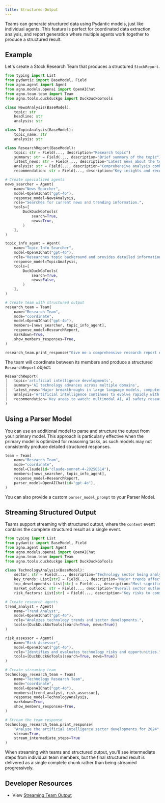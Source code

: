 ```yaml
---
title: Structured Output
---
```


Teams can generate structured data using Pydantic models, just like individual agents. This feature is perfect for coordinated data extraction, analysis, and report generation where multiple agents work together to produce a structured result.

## Example

Let's create a Stock Research Team that produces a structured `StockReport`.

```python research_team.py
from typing import List
from pydantic import BaseModel, Field
from agno.agent import Agent
from agno.models.openai import OpenAIChat
from agno.team.team import Team
from agno.tools.duckduckgo import DuckDuckGoTools

class NewsAnalysis(BaseModel):
    topic: str
    headline: str
    analysis: str

class TopicAnalysis(BaseModel):
    topic_name: str
    analysis: str

class ResearchReport(BaseModel):
    topic: str = Field(..., description="Research topic")
    summary: str = Field(..., description="Brief summary of the topic")
    latest_news: str = Field(..., description="Latest news about the topic")
    analysis: str = Field(..., description="Comprehensive analysis combining multiple perspectives")
    recommendation: str = Field(..., description="Key insights and recommendations")

# Create specialized agents
news_searcher = Agent(
    name="News Searcher",
    model=OpenAIChat("gpt-4o"),
    response_model=NewsAnalysis,
    role="Searches for current news and trending information.",
    tools=[
        DuckDuckGoTools(
            search=True,
            news=True,
        )
    ],
)

topic_info_agent = Agent(
    name="Topic Info Searcher", 
    model=OpenAIChat("gpt-4o"),
    role="Researches topic background and provides detailed information.",
    response_model=TopicAnalysis,
    tools=[
        DuckDuckGoTools(
            search=True,
            news=False,
        )
    ],
)

# Create team with structured output
research_team = Team(
    name="Research Team",
    mode="coordinate",
    model=OpenAIChat("gpt-4o"),
    members=[news_searcher, topic_info_agent],
    response_model=ResearchReport,
    markdown=True,
    show_members_responses=True,
)

research_team.print_response("Give me a comprehensive research report on artificial intelligence developments")
```

The team will coordinate between its members and produce a structured `ResearchReport` object:

```python
ResearchReport(
│   topic='artificial intelligence developments',
│   summary='AI technology advances across multiple domains',
│   latest_news='Major breakthroughs in large language models, computer vision, and robotics',
│   analysis='Artificial intelligence continues to evolve rapidly with significant advances in transformer architectures, multimodal models, and practical applications. Recent developments show increased focus on efficiency, safety, and real-world deployment. Major companies are investing heavily in AI infrastructure while addressing concerns about responsible development.',
│   recommendation='Key areas to watch: multimodal AI, AI safety research, and practical enterprise applications'
)
```

## Using a Parser Model

You can use an additional model to parse and structure the output from your primary model. This approach is particularly effective when the primary model is optimized for reasoning tasks, as such models may not consistently produce detailed structured responses.

```python
team = Team(
    name="Research Team",
    mode="coordinate",
    model=Claude(id="claude-sonnet-4-20250514"),
    members=[news_searcher, topic_info_agent],
    response_model=ResearchReport,
    parser_model=OpenAIChat(id="gpt-4o"),
)
```

You can also provide a custom `parser_model_prompt` to your Parser Model.

## Streaming Structured Output

Teams support streaming with structured output, where the `content` event contains the complete structured result as a single event.

```python streaming_team.py
from typing import List
from pydantic import BaseModel, Field
from agno.agent import Agent
from agno.models.openai import OpenAIChat
from agno.team.team import Team
from agno.tools.duckduckgo import DuckDuckGoTools

class TechnologyAnalysis(BaseModel):
    sector: str = Field(..., description="Technology sector being analyzed")
    key_trends: List[str] = Field(..., description="Major trends affecting the sector")
    top_developments: List[str] = Field(..., description="Most significant developments in the sector")
    market_outlook: str = Field(..., description="Overall sector outlook and predictions")
    risk_factors: List[str] = Field(..., description="Key risks to consider")

# Create research agents
trend_analyst = Agent(
    name="Trend Analyst",
    model=OpenAIChat("gpt-4o"),
    role="Analyzes technology trends and sector developments.",
    tools=[DuckDuckGoTools(search=True, news=True)]
)

risk_assessor = Agent(
    name="Risk Assessor", 
    model=OpenAIChat("gpt-4o"),
    role="Identifies and evaluates technology risks and opportunities.",
    tools=[DuckDuckGoTools(search=True, news=True)]
)

# Create streaming team
technology_research_team = Team(
    name="Technology Research Team",
    mode="coordinate", 
    model=OpenAIChat("gpt-4o"),
    members=[trend_analyst, risk_assessor],
    response_model=TechnologyAnalysis,
    markdown=True,
    show_members_responses=True,
)

# Stream the team response
technology_research_team.print_response(
    "Analyze the artificial intelligence sector developments for 2024", 
    stream=True, 
    stream_intermediate_steps=True
)
```

<Note>
When streaming with teams and structured output, you'll see intermediate steps from individual team members, but the final structured result is delivered as a single complete chunk rather than being streamed progressively.
</Note>


## Developer Resources
- View [Streaming Team Output](https://github.com/agno-agi/agno/blob/main/cookbook/teams/structured_output_streaming.py)
